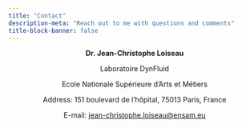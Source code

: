```yaml
---
title: "Contact"
description-meta: "Reach out to me with questions and comments"
title-block-banner: false
---
```


<center>

**Dr. Jean-Christophe Loiseau**

Laboratoire DynFluid

Ecole Nationale Supérieure d'Arts et Métiers

Address: 151 boulevard de l'hôpital, 75013 Paris, France

E-mail: [jean-christophe.loiseau@ensam.eu](mailto:jean-christophe.loiseau@ensam.eu)

</center>
